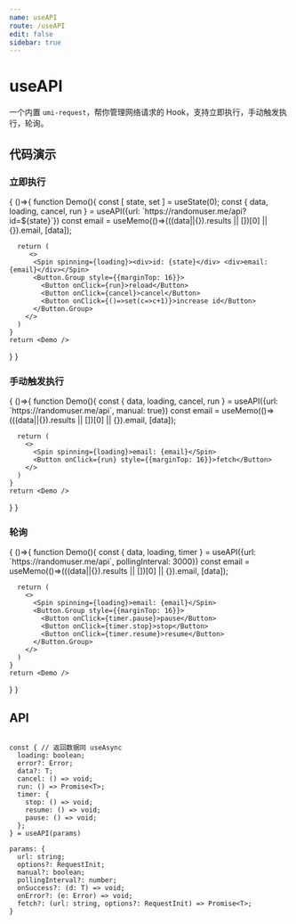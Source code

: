```yaml
---
name: useAPI
route: /useAPI
edit: false
sidebar: true
---
```



# useAPI

一个内置 `umi-request`，帮你管理网络请求的 Hook，支持立即执行，手动触发执行，轮询。

## 代码演示

### 立即执行

<Playground>
{
  ()=>{
    function Demo(){
      const [ state, set ] = useState(0);
      const { data, loading, cancel, run } = useAPI({url: `https://randomuser.me/api?id=${state}`})
      const email = useMemo(()=>(((data||{}).results || [])[0] || {}).email, [data]);

      return (
         <>
          <Spin spinning={loading}><div>id: {state}</div> <div>email: {email}</div></Spin>
          <Button.Group style={{marginTop: 16}}>
            <Button onClick={run}>reload</Button>
            <Button onClick={cancel}>cancel</Button>
            <Button onClick={()=>set(c=>c+1)}>increase id</Button>
          </Button.Group>
        </>
      )
    }
    return <Demo />
  }
}
</Playground>

### 手动触发执行

<Playground>
{
  ()=>{
    function Demo(){
      const { data, loading, cancel, run } = useAPI({url: `https://randomuser.me/api`, manual: true})
      const email = useMemo(()=>(((data||{}).results || [])[0] || {}).email, [data]);

      return (
        <>
          <Spin spinning={loading}>email: {email}</Spin>
          <Button onClick={run} style={{marginTop: 16}}>fetch</Button>
        </>
      )
    }
    return <Demo />
  }
}
</Playground>

### 轮询

<Playground>
{
  ()=>{
    function Demo(){
      const { data, loading, timer } = useAPI({url: `https://randomuser.me/api`, pollingInterval: 3000})
      const email = useMemo(()=>(((data||{}).results || [])[0] || {}).email, [data]);

      return (
        <>
          <Spin spinning={loading}>email: {email}</Spin>
          <Button.Group style={{marginTop: 16}}>
            <Button onClick={timer.pause}>pause</Button>
            <Button onClick={timer.stop}>stop</Button>
            <Button onClick={timer.resume}>resume</Button>
          </Button.Group>
        </>
      )
    }
    return <Demo />
  }
}
</Playground>

## API

```

const { // 返回数据同 useAsync
  loading: boolean;
  error?: Error;
  data?: T;
  cancel: () => void;
  run: () => Promise<T>;
  timer: {
    stop: () => void;
    resume: () => void;
    pause: () => void;
  };
} = useAPI(params)

params: {
  url: string;
  options?: RequestInit;
  manual?: boolean;
  pollingInterval?: number;
  onSuccess?: (d: T) => void;
  onError?: (e: Error) => void;
  fetch?: (url: string, options?: RequestInit) => Promise<T>;
}
```